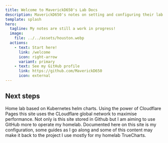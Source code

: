 ```yaml
---
title: Welcome to MaverickD650's Lab Docs
description: MaverickD650's notes on setting and configuring their lab!
template: splash
hero:
  tagline: My notes are still a work in progress!
  image:
    file: ../../assets/houston.webp
  actions:
    - text: Start here!
      link: /welcome
      icon: right-arrow
      variant: primary
    - text: See my GitHub profile
      link: https://github.com/MaverickD650
      icon: external
---
```



## Next steps

<CardGrid stagger>
	<Card title="Kubernetes based" icon="seti:config">
		Home lab based on Kubernetes helm charts.
	</Card>
	<Card title="Serverless" icon="cloudflare">
		Using the power of Cloudflare Pages this site uses the CLoudflare global network to maximise performance.
	</Card>
	<Card title="Github centred" icon="github">
		Not only is this site stored in Github but I am aiming to use GitHub more to operate my homelab.
	</Card>
	<Card title="Read the docs" icon="open-book">
		Documented here on this site is my configuration, some guides as I go along and some of this content may make it back to the project I use mostly for my homelab TrueCharts.
	</Card>
</CardGrid>
